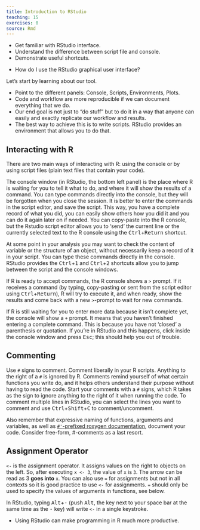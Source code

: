 ```yaml
---
title: Introduction to RStudio
teaching: 15
exercises: 0
source: Rmd
---
```


::::::::::::::::::::::::::::::::::::::: objectives

- Get familiar with RStudio interface.
- Understand the difference between script file and console.
- Demonstrate useful shortcuts.

::::::::::::::::::::::::::::::::::::::::::::::::::

:::::::::::::::::::::::::::::::::::::::: questions

- How do I use the RStudio graphical user interface?

::::::::::::::::::::::::::::::::::::::::::::::::::

Let's start by learning about our tool.

- Point to the different panels: Console, Scripts, Environments, Plots.
- Code and workflow are more reproducible if we can document everything that we do.
- Our end goal is not just to "do stuff" but to do it in a way that anyone can
  easily and exactly replicate our workflow and results.
- The best way to achieve this is to write scripts. RStudio provides an
  environment that allows you to do that.

## Interacting with R

There are two main ways of interacting with R: using the console or by using
script files (plain text files that contain your code).

The console window (in RStudio, the bottom left panel) is the place where R is
waiting for you to tell it what to do, and where it will show the results of a
command.  You can type commands directly into the console, but they will be
forgotten when you close the session. It is better to enter the commands in the
script editor, and save the script. This way, you have a complete record of what
you did, you can easily show others how you did it and you can do it again later
on if needed. You can copy-paste into the R console, but the Rstudio script
editor allows you to 'send' the current line or the currently selected text to
the R console using the <kbd>Ctrl</kbd>\+<kbd>Return</kbd> shortcut.

At some point in your analysis you may want to check the content of variable or
the structure of an object, without necessarily keep a record of it in your
script. You can type these commands directly in the console. RStudio provides
the <kbd>Ctrl</kbd>\+<kbd>1</kbd> and <kbd>Ctrl</kbd>\+<kbd>2</kbd> shortcuts allow you to jump between the script and the
console windows.

If R is ready to accept commands, the R console shows a `>` prompt. If it
receives a command (by typing, copy-pasting or sent from the script editor using
<kbd>Ctrl</kbd>\+<kbd>Return</kbd>), R will try to execute it, and when ready, show the results and
come back with a new `>`\-prompt to wait for new commands.

If R is still waiting for you to enter more data because it isn't complete yet,
the console will show a `+` prompt. It means that you haven't finished entering
a complete command. This is because you have not 'closed' a parenthesis or
quotation. If you're in RStudio and this happens, click inside the console
window and press <kbd>Esc</kbd>; this should help you out of trouble.

## Commenting

Use `#` signs to comment. Comment liberally in your R scripts. Anything to the
right of a `#` is ignored by R. Comments remind yourself of what certain functions you write do, and it helps others understand their purpose without having to read the code. Start your comments with a `#` signs, which R takes as the sign to ignore anything to the right of it when running the code. 
To comment multiple lines in RStudio, you can select the lines you want to comment and use <kbd>Ctrl</kbd>+<kbd>Shift</kbd>+<kbd>C</kbd> to comment/uncomment.

Also remember that expressive naming of functions, arguments and variables, as well as [`#'`\-prefixed roxygen documentation](08-making-packages-R.Rmd), document your code. Consider free-form, #-comments as a last resort.


## Assignment Operator

`<-` is the assignment operator. It assigns values on the right to objects on
the left. So, after executing `x <- 3`, the value of `x` is `3`. The arrow can
be read as 3 **goes into** `x`.  You can also use `=` for assignments but not in
all contexts so it is good practice to use `<-` for assignments. `=` should only
be used to specify the values of arguments in functions, see below.

In RStudio, typing <kbd>Alt</kbd>\+<kbd>\-</kbd> (push <kbd>Alt</kbd>, the key next to your space bar at the
same time as the <kbd>\-</kbd> key) will write `<-` in a single keystroke.



:::::::::::::::::::::::::::::::::::::::: keypoints

- Using RStudio can make programming in R much more productive.

::::::::::::::::::::::::::::::::::::::::::::::::::


